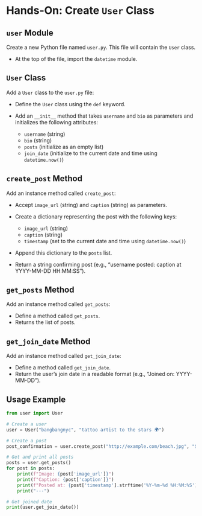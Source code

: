 # Hands-On: Create `User` Class

## `user` Module {.hide}

Create a new Python file named `user.py`. This file will contain the `User` class.

- At the top of the file, import the `datetime` module.

## `User` Class  {.hide}

Add a `User` class to the `user.py` file:

- Define the `User` class using the `def` keyword.
- Add an `__init__` method that takes `username` and `bio` as parameters and initializes the following attributes:
  
  - `username` (string)
  - `bio` (string)
  - `posts` (initialize as an empty list)
  - `join_date` (initialize to the current date and time using `datetime.now()`)

## `create_post` Method {.hide}

Add an instance method called `create_post`:

::: {.smaller-90}
  - Accept `image_url` (string) and `caption` (string) as parameters.
  - Create a dictionary representing the post with the following keys:
    
    - `image_url` (string)
    - `caption` (string)
    - `timestamp` (set to the current date and time using `datetime.now()`)
  - Append this dictionary to the `posts` list.
  - Return a string confirming post (e.g., "username posted: caption at YYYY-MM-DD HH:MM:SS").
:::

## `get_posts` Method {.hide}

Add an instance method called `get_posts`:

   - Define a method called `get_posts`.
   - Returns the list of posts.

## `get_join_date` Method {.hide}

Add an instance method called `get_join_date`:

   - Define a method called `get_join_date`.
   - Return the user's join date in a readable format (e.g., "Joined on: YYYY-MM-DD").
   
## Usage Example

```python
from user import User

# Create a user
user = User("bangbangnyc", "tattoo artist to the stars 🌍")

# Create a post
post_confirmation = user.create_post("http://example.com/beach.jpg", "Sunset at the beach 🌅")

# Get and print all posts
posts = user.get_posts()
for post in posts:
    print(f"Image: {post['image_url']}")
    print(f"Caption: {post['caption']}")
    print(f"Posted at: {post['timestamp'].strftime('%Y-%m-%d %H:%M:%S')}")
    print("---")

# Get joined date
print(user.get_join_date())
```
